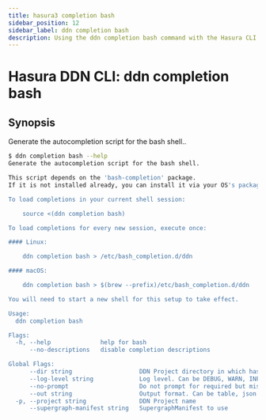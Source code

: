 ```yaml
---
title: hasura3 completion bash
sidebar_position: 12
sidebar_label: ddn completion bash
description: Using the ddn completion bash command with the Hasura CLI
---
```


# Hasura DDN CLI: ddn completion bash 

## Synopsis
Generate the autocompletion script for the bash shell..

```bash
$ ddn completion bash --help
Generate the autocompletion script for the bash shell.

This script depends on the 'bash-completion' package.
If it is not installed already, you can install it via your OS's package manager.

To load completions in your current shell session:

	source <(ddn completion bash)

To load completions for every new session, execute once:

#### Linux:

	ddn completion bash > /etc/bash_completion.d/ddn

#### macOS:

	ddn completion bash > $(brew --prefix)/etc/bash_completion.d/ddn

You will need to start a new shell for this setup to take effect.

Usage:
  ddn completion bash

Flags:
  -h, --help              help for bash
      --no-descriptions   disable completion descriptions

Global Flags:
      --dir string                   DDN Project directory in which hasura.yaml is present (default ".")
      --log-level string             Log level. Can be DEBUG, WARN, INFO, ERROR, or FATAL. (default "INFO")
      --no-prompt                    Do not prompt for required but missing flags
      --out string                   Output format. Can be table, json or yaml. (default "table")
  -p, --project string               DDN Project name
      --supergraph-manifest string   SupergraphManifest to use
```

